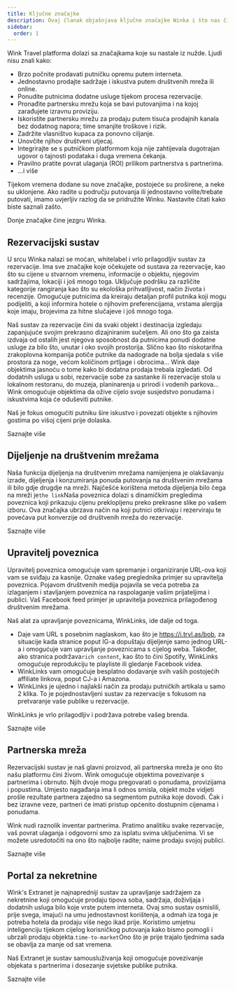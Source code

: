 ```yaml
---
title: Ključne značajke
description: Ovaj članak objašnjava ključne značajke Winka i što nas čini posebnima.
sidebar:
  order: 1
---
```


Wink Travel platforma dolazi sa značajkama koje su nastale iz nužde. Ljudi nisu znali kako:

* Brzo počnite prodavati putničku opremu putem interneta.
* Jednostavno prodajte sadržaje i iskustva putem društvenih mreža ili online.
* Ponudite putnicima dodatne usluge tijekom procesa rezervacije.
* Pronađite partnersku mrežu koja se bavi putovanjima i na kojoj zarađujete izravnu proviziju.
* Iskoristite partnersku mrežu za prodaju putem tisuća prodajnih kanala bez dodatnog napora; time smanjite troškove i rizik.
* Zadržite vlasništvo kupaca za ponovno ciljanje.
* Unovčite njihov društveni utjecaj.
* Integrirajte se s putničkom platformom koja nije zahtijevala dugotrajan ugovor o tajnosti podataka i duga vremena čekanja.
* Pravilno pratite povrat ulaganja (ROI) prilikom partnerstva s partnerima.
* ...i više

Tijekom vremena dodane su nove značajke, postojeće su proširene, a neke su uklonjene. Ako radite u području putovanja ili jednostavno volite/trebate putovati, imamo uvjerljiv razlog da se pridružite Winku. Nastavite čitati kako biste saznali zašto.

Donje značajke čine jezgru Winka.

## Rezervacijski sustav

U srcu Winka nalazi se moćan, whitelabel i vrlo prilagodljiv sustav za rezervacije. Ima sve značajke koje očekujete od sustava za rezervacije, kao što su cijene u stvarnom vremenu, informacije o objektu, njegovim sadržajima, lokaciji i još mnogo toga. Uključuje podršku za različite kategorije rangiranja kao što su ekološka prihvatljivost, način života i recenzije. Omogućuje putnicima da kreiraju detaljan profil putnika koji mogu podijeliti, a koji informira hotele o njihovim preferencijama, vrstama alergija koje imaju, brojevima za hitne slučajeve i još mnogo toga.

Naš sustav za rezervacije čini da svaki objekt i destinacija izgledaju zapanjujuće svojim prekrasno dizajniranim sučeljem. Ali ono što ga zaista izdvaja od ostalih jest njegova sposobnost da putnicima ponudi dodatne usluge za bilo što, unutar i oko svojih prostorija. Slično kao što niskotarifna zrakoplovna kompanija potiče putnike da nadograde na bolja sjedala s više prostora za noge, većom količinom prtljage i obrocima... Wink daje objektima jasnoću o tome kako bi dodatna prodaja trebala izgledati. Od dodatnih usluga u sobi, rezervacije sobe za sastanke ili rezervacije stola u lokalnom restoranu, do muzeja, planinarenja u prirodi i vodenih parkova... Wink omogućuje objektima da ožive cijelo svoje susjedstvo ponudama i iskustvima koja će oduševiti putnike.

Naš je fokus omogućiti putniku šire iskustvo i povezati objekte s njihovim gostima po višoj cijeni prije dolaska.

<LinkButton href="/booking-engine/in-a-nutshell">
  Saznajte više
</LinkButton>


## Dijeljenje na društvenim mrežama

Naša funkcija dijeljenja na društvenim mrežama namijenjena je olakšavanju izrade, dijeljenja i konzumiranja ponuda putovanja na društvenim mrežama ili bilo gdje drugdje na mreži. Najčešće korištena metoda dijeljenja bilo čega na mreži je`the link`Naša poveznica dolazi s dinamičkim pregledima poveznica koji prikazuju cijenu preklopljenu preko prekrasne slike po vašem izboru. Ova značajka ubrzava način na koji putnici otkrivaju i rezerviraju te povećava put konverzije od društvenih mreža do rezervacije.

<LinkButton href="/studio/shareable-links">
  Saznajte više
</LinkButton>


## Upravitelj poveznica

Upravitelj poveznica omogućuje vam spremanje i organiziranje URL-ova koji vam se sviđaju za kasnije. Oznake vašeg preglednika primjer su upravitelja poveznica. Pojavom društvenih medija pojavila se veća potreba za izlaganjem i stavljanjem poveznica na raspolaganje vašim prijateljima i publici. Vaš Facebook feed primjer je upravitelja poveznica prilagođenog društvenim mrežama.

Naš alat za upravljanje poveznicama, WinkLinks, ide dalje od toga.

* Daje vam URL s posebnim naglaskom, kao što je https://i.trvl.as/bob, za situacije kada stranice poput IG-a dopuštaju dijeljenje samo jednog URL-a i omogućuje vam upravljanje poveznicama s cijelog weba. Također, ako stranica podržava`rich content`, kao što to čini Spotify, WinkLinks omogućuje reprodukciju te playliste ili gledanje Facebook videa.
* WinkLinks vam omogućuje besplatno dodavanje svih vaših postojećih affiliate linkova, poput CJ-a i Amazona.
* WinkLinks je ujedno i najlakši način za prodaju putničkih artikala u samo 2 klika. To je pojednostavljeni sustav za rezervacije s fokusom na pretvaranje vaše publike u rezervacije.

WinkLinks je vrlo prilagodljiv i podržava potrebe vašeg brenda.

<LinkButton href="/link-manager/wink-links">
  Saznajte više
</LinkButton>


## Partnerska mreža

Rezervacijski sustav je naš glavni proizvod, ali partnerska mreža je ono što našu platformu čini živom. Wink omogućuje objektima povezivanje s partnerima i obrnuto. Njih dvoje mogu pregovarati o ponudama, provizijama i popustima. Umjesto nagađanja ima li odnos smisla, objekt može vidjeti prošle rezultate partnera zajedno sa segmentom putnika koje dovodi. Čak i bez izravne veze, partneri će imati pristup općenito dostupnim cijenama i ponudama.

Wink nudi raznolik inventar partnerima. Pratimo analitiku svake rezervacije, vaš povrat ulaganja i odgovorni smo za isplatu svima uključenima. Vi se možete usredotočiti na ono što najbolje radite; naime prodaju svojoj publici.

<LinkButton href="/studio/what-is-studio">
  Saznajte više
</LinkButton>


## Portal za nekretnine

Wink's Extranet je najnapredniji sustav za upravljanje sadržajem za nekretnine koji omogućuje prodaju tipova soba, sadržaja, doživljaja i dodatnih usluga bilo koje vrste putem interneta. Ovaj smo sustav osmislili, prije svega, imajući na umu jednostavnost korištenja, a odmah iza toga je potreba hotela da prodaju više nego ikad prije. Koristimo umjetnu inteligenciju tijekom cijelog korisničkog putovanja kako bismo pomogli i ubrzali prodaju objekta.`time-to-market`Ono što je prije trajalo tjednima sada se obavlja za manje od sat vremena.

Naš Extranet je sustav samousluživanja koji omogućuje povezivanje objekata s partnerima i dosezanje svjetske publike putnika.

<LinkButton href="/extranet/what-is-extranet">
  Saznajte više
</LinkButton>

